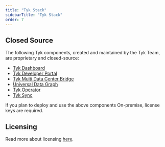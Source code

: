 ```yaml
---
title: "Tyk Stack"
sidebarTitle: "Tyk Stack"
order: 7
---
```



<OssProductListInclude/>

## Closed Source

The following Tyk components, created and maintained by the Tyk Team, are proprietary and closed-source:

* [Tyk Dashboard](/docs3/5.7/tyk-dashboard)
* [Tyk Developer Portal](/docs3/5.7/tyk-developer-portal)
* [Tyk Multi Data Center Bridge](/docs3/5.7/api-management/mdcb#managing-geographically-distributed-gateways-to-minimize-latency-and-protect-data-sovereignty)
* [Universal Data Graph](/docs3/5.7/api-management/data-graph#overview)
* [Tyk Operator](/docs3/5.7/api-management/automations/operator#what-is-tyk-operator)
* [Tyk Sync](/docs3/5.7/api-management/automations/sync)

If you plan to deploy and use the above components On-premise, license keys are required.

## Licensing
Read more about licensing [here](/docs3/5.7/apim#licensing).